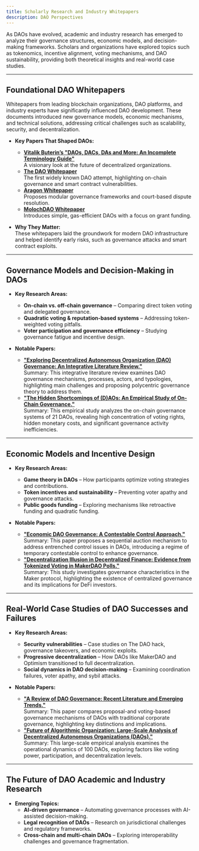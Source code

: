 ```yaml
---
title: Scholarly Research and Industry Whitepapers
description: DAO Perspectives
---
```


As DAOs have evolved, academic and industry research has emerged to analyze their governance structures, economic models, and decision-making frameworks. Scholars and organizations have explored topics such as tokenomics, incentive alignment, voting mechanisms, and DAO sustainability, providing both theoretical insights and real-world case studies.  

---

## **Foundational DAO Whitepapers**  

Whitepapers from leading blockchain organizations, DAO platforms, and industry experts have significantly influenced DAO development. These documents introduced new governance models, economic mechanisms, and technical solutions, addressing critical challenges such as scalability, security, and decentralization.  

- **Key Papers That Shaped DAOs:**  
  - [**Vitalik Buterin’s "DAOs, DACs, DAs and More: An Incomplete Terminology Guide"**](https://blog.ethereum.org/2014/05/06/daos-dacs-das-and-more-an-incomplete-terminology-guide)  
   A visionary look at the future of decentralized organizations.  
  - [**The DAO Whitepaper**](https://github.com/the-dao/whitepaper)  
  The first widely known DAO attempt, highlighting on-chain governance and smart contract vulnerabilities.  
  - [**Aragon Whitepaper**](https://www.allcryptowhitepapers.com/aragon-whitepaper/)  
  Proposes modular governance frameworks and court-based dispute resolution.  
  - [**MolochDAO Whitepaper**](https://github.com/MolochVentures/Whitepaper/blob/master/Whitepaper.pdf)  
  Introduces simple, gas-efficient DAOs with a focus on grant funding.  

- **Why They Matter:**  
These whitepapers laid the groundwork for modern DAO infrastructure and helped identify early risks, such as governance attacks and smart contract exploits.  

---

## **Governance Models and Decision-Making in DAOs**  

- **Key Research Areas:**  
  - **On-chain vs. off-chain governance** – Comparing direct token voting and delegated governance.  
  - **Quadratic voting & reputation-based systems** – Addressing token-weighted voting pitfalls.  
  - **Voter participation and governance efficiency** – Studying governance fatigue and incentive design.  

- **Notable Papers:**  
  - [**"Exploring Decentralized Autonomous Organization (DAO) Governance: An Integrative Literature Review."**](https://www.researchgate.net/publication/385694204_Exploring_Decentralized_Autonomous_Organization_DAO_Governance_An_integrative_literature_review)  
  Summary: This integrative literature review examines DAO governance mechanisms, processes, actors, and typologies, highlighting main challenges and proposing polycentric governance theory to address them.
  - [**"The Hidden Shortcomings of (D)AOs: An Empirical Study of On-Chain Governance."**](https://arxiv.org/abs/2302.12125)  
  Summary: This empirical study analyzes the on-chain governance systems of 21 DAOs, revealing high concentration of voting rights, hidden monetary costs, and significant governance activity inefficiencies.

---

## **Economic Models and Incentive Design**  

- **Key Research Areas:**  
  - **Game theory in DAOs** – How participants optimize voting strategies and contributions.  
  - **Token incentives and sustainability** – Preventing voter apathy and governance attacks.  
  - **Public goods funding** – Exploring mechanisms like retroactive funding and quadratic funding.  

- **Notable Papers:**  
  - [**"Economic DAO Governance: A Contestable Control Approach."**](https://papers.ssrn.com/sol3/papers.cfm?abstract_id=4771750)  
  Summary: This paper proposes a sequential auction mechanism to address entrenched control issues in DAOs, introducing a regime of temporary contestable control to enhance governance. 
  - [**"Decentralization Illusion in Decentralized Finance: Evidence from Tokenized Voting in MakerDAO Polls."**](https://arxiv.org/abs/2203.16612)   
  Summary: This study investigates governance characteristics in the Maker protocol, highlighting the existence of centralized governance and its implications for DeFi investors. 

---

## **Real-World Case Studies of DAO Successes and Failures**  

- **Key Research Areas:**  
  - **Security vulnerabilities** – Case studies on The DAO hack, governance takeovers, and economic exploits.  
  - **Progressive decentralization** – How DAOs like MakerDAO and Optimism transitioned to full decentralization.  
  - **Social dynamics in DAO decision-making** – Examining coordination failures, voter apathy, and sybil attacks.  

- **Notable Papers:**  
  - [**"A Review of DAO Governance: Recent Literature and Emerging Trends."**](https://papers.ssrn.com/sol3/papers.cfm?abstract_id=5074046)   
  Summary: This paper compares proposal-and voting-based governance mechanisms of DAOs with traditional corporate governance, highlighting key distinctions and implications.
  - [**"Future of Algorithmic Organization: Large-Scale Analysis of Decentralized Autonomous Organizations (DAOs)."**](https://arxiv.org/abs/2410.13095)  
  Summary: This large-scale empirical analysis examines the operational dynamics of 100 DAOs, exploring factors like voting power, participation, and decentralization levels. ​

---

## **The Future of DAO Academic and Industry Research**  

- **Emerging Topics:**  
  - **AI-driven governance** – Automating governance processes with AI-assisted decision-making.  
  - **Legal recognition of DAOs** – Research on jurisdictional challenges and regulatory frameworks.  
  - **Cross-chain and multi-chain DAOs** – Exploring interoperability challenges and governance fragmentation.  


